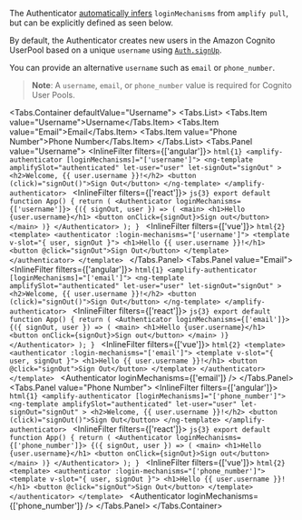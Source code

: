 
<Alert role="none" heading="Zero Configuration">

The Authenticator [automatically infers](/connected-components/authenticator#step-1-configure-backend) `loginMechanisms` from `amplify pull`,
but can be explicitly defined as seen below.

</Alert>

By default, the Authenticator creates new users in the Amazon Cognito UserPool based on a unique `username` using
[`Auth.signUp`](https://docs.amplify.aws/lib/auth/emailpassword/q/platform/js).

You can provide an alternative `username` such as `email` or `phone_number`.

> **Note**: A `username`, `email`, or `phone_number` value is required for Cognito User Pools.

<Tabs.Container defaultValue="Username">
  <Tabs.List>
    <Tabs.Item value="Username">Username</Tabs.Item>
    <Tabs.Item value="Email">Email</Tabs.Item>
    <Tabs.Item value="Phone Number">Phone Number</Tabs.Item>
  </Tabs.List>
  <Tabs.Panel value="Username">
    <InlineFilter filters={['angular']}>
      ```html{1}
      <amplify-authenticator [loginMechanisms]="['username']">
        <ng-template
          amplifySlot="authenticated"
          let-user="user"
          let-signOut="signOut"
        >
          <h2>Welcome, {{ user.username }}!</h2>
          <button (click)="signOut()">Sign Out</button>
        </ng-template>
      </amplify-authenticator>
      ```
    </InlineFilter>
    <InlineFilter filters={['react']}>
      ```js{3}
      export default function App() {
        return (
          <Authenticator loginMechanisms={['username']}>
            {({ signOut, user }) => (
              <main>
                <h1>Hello {user.username}</h1>
                <button onClick={signOut}>Sign out</button>
              </main>
            )}
          </Authenticator>
        );
      }
      ```
    </InlineFilter>
    <InlineFilter filters={['vue']}>
      ```html{2}
      <template>
        <authenticator :login-mechanisms="['username']">
          <template v-slot="{ user, signOut }">
            <h1>Hello {{ user.username }}!</h1>
            <button @click="signOut">Sign Out</button>
          </template>
        </authenticator>
      </template>
      ```
    </InlineFilter>
    <Example>
      <Authenticator />
    </Example>
  </Tabs.Panel>
  <Tabs.Panel value="Email">
    <InlineFilter filters={['angular']}>
      ```html{1}
      <amplify-authenticator [loginMechanisms]="['email']">
        <ng-template
          amplifySlot="authenticated"
          let-user="user"
          let-signOut="signOut"
        >
          <h2>Welcome, {{ user.username }}!</h2>
          <button (click)="signOut()">Sign Out</button>
        </ng-template>
      </amplify-authenticator>
      ```
    </InlineFilter>
    <InlineFilter filters={['react']}>
      ```js{3}
      export default function App() {
        return (
          <Authenticator loginMechanisms={['email']}>
            {({ signOut, user }) => (
              <main>
                <h1>Hello {user.username}</h1>
                <button onClick={signOut}>Sign out</button>
              </main>
            )}
          </Authenticator>
        );
      }
      ```
    </InlineFilter>
    <InlineFilter filters={['vue']}>
      ```html{2}
      <template>
        <authenticator :login-mechanisms="['email']">
          <template v-slot="{ user, signOut }">
            <h1>Hello {{ user.username }}!</h1>
            <button @click="signOut">Sign Out</button>
          </template>
        </authenticator>
      </template>
      ```
    </InlineFilter>
    <Example>
      <Authenticator loginMechanisms={['email']} />
    </Example>
  </Tabs.Panel>
  <Tabs.Panel value="Phone Number">
    <InlineFilter filters={['angular']}>
      ```html{1}
      <amplify-authenticator [loginMechanisms]="['phone_number']">
        <ng-template
          amplifySlot="authenticated"
          let-user="user"
          let-signOut="signOut"
        >
          <h2>Welcome, {{ user.username }}!</h2>
          <button (click)="signOut()">Sign Out</button>
        </ng-template>
      </amplify-authenticator>
      ```
    </InlineFilter>
    <InlineFilter filters={['react']}>
      ```js{3}
      export default function App() {
        return (
          <Authenticator loginMechanisms={['phone_number']}>
            {({ signOut, user }) => (
              <main>
                <h1>Hello {user.username}</h1>
                <button onClick={signOut}>Sign out</button>
              </main>
            )}
          </Authenticator>
        );
      }
      ```
    </InlineFilter>
    <InlineFilter filters={['vue']}>
      ```html{2}
      <template>
        <authenticator :login-mechanisms="['phone_number']">
          <template v-slot="{ user, signOut }">
            <h1>Hello {{ user.username }}!</h1>
            <button @click="signOut">Sign Out</button>
          </template>
        </authenticator>
      </template>
      ```
    </InlineFilter>
    <Example>
      <Authenticator loginMechanisms={['phone_number']} />
    </Example>
  </Tabs.Panel>
</Tabs.Container>
